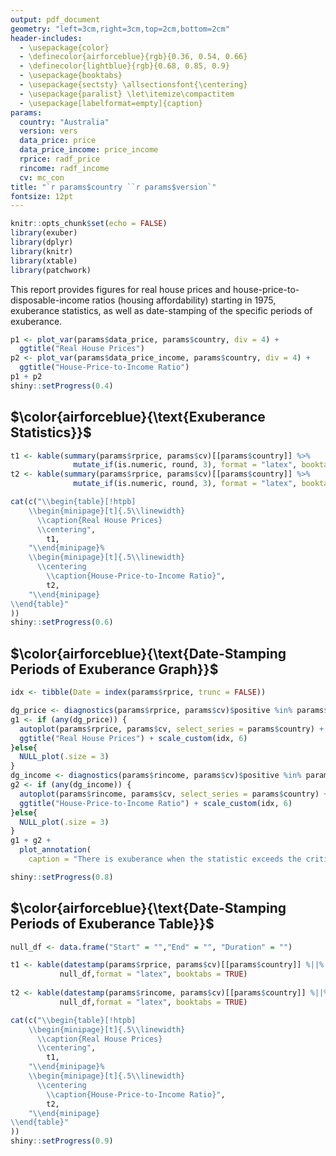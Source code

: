 ```yaml
---
output: pdf_document
geometry: "left=3cm,right=3cm,top=2cm,bottom=2cm"
header-includes:
  - \usepackage{color}
  - \definecolor{airforceblue}{rgb}{0.36, 0.54, 0.66}
  - \definecolor{lightblue}{rgb}{0.68, 0.85, 0.9}
  - \usepackage{booktabs}
  - \usepackage{sectsty} \allsectionsfont{\centering}
  - \usepackage{paralist} \let\itemize\compactitem
  - \usepackage[labelformat=empty]{caption}
params:
  country: "Australia"
  version: vers
  data_price: price
  data_price_income: price_income
  rprice: radf_price
  rincome: radf_income
  cv: mc_con
title: "`r params$country ``r params$version`"
fontsize: 12pt 
---
```


```r
knitr::opts_chunk$set(echo = FALSE)
library(exuber)
library(dplyr)
library(knitr)
library(xtable)
library(patchwork)
```

This report provides figures for real house prices and house-price-to-disposable-income ratios (housing affordability) starting in 1975, exuberance statistics, as well as date-stamping of the specific periods of exuberance.

```r
p1 <- plot_var(params$data_price, params$country, div = 4) +
  ggtitle("Real House Prices") 
p2 <- plot_var(params$data_price_income, params$country, div = 4) +
  ggtitle("House-Price-to-Income Ratio")
p1 + p2
shiny::setProgress(0.4)

```

<!-- ```{r plot income, fig.width=7, fig.height=3, fig.align='center'} -->
<!-- plot_var(params$data_price_income, params$country) + -->
<!--   ggtitle("House-Price-to-Income Ratio") -->
<!-- shiny::setProgress(0.4) -->
<!-- ``` -->

\vspace{1cm}

##  $\color{airforceblue}{\text{Exuberance Statistics}}$

```r

t1 <- kable(summary(params$rprice, params$cv)[[params$country]] %>% 
              mutate_if(is.numeric, round, 3), format = "latex", booktabs = TRUE)
t2 <- kable(summary(params$rprice, params$cv)[[params$country]] %>% 
              mutate_if(is.numeric, round, 3), format = "latex", booktabs = TRUE)

cat(c("\\begin{table}[!htpb]
    \\begin{minipage}[t]{.5\\linewidth}
      \\caption{Real House Prices}
      \\centering",
        t1,
    "\\end{minipage}%
    \\begin{minipage}[t]{.5\\linewidth}
      \\centering
        \\caption{House-Price-to-Income Ratio}",
        t2,
    "\\end{minipage} 
\\end{table}"
))  
shiny::setProgress(0.6)
```

\vfill

\center{\textit{ © 2020 International Housing Observatory. All rights reserved}}


<!-- SECOND PAGE -->

\newpage

<!-- ## \textcolor{airforceblue}{Date-Stamping Periods of Exuberance Table} -->

## $\color{airforceblue}{\text{Date-Stamping Periods of Exuberance Graph}}$

<!-- \hspace{3cm} Real House Prices \hspace{4cm}  House-Price-to-Income Ratio -->


```r

idx <- tibble(Date = index(params$rprice, trunc = FALSE))

dg_price <- diagnostics(params$rprice, params$cv)$positive %in% params$country
g1 <- if (any(dg_price)) {
  autoplot(params$rprice, params$cv, select_series = params$country) +
  ggtitle("Real House Prices") + scale_custom(idx, 6)
}else{
  NULL_plot(.size = 3)
}
dg_income <- diagnostics(params$rincome, params$cv)$positive %in% params$country
g2 <- if (any(dg_income)) {
  autoplot(params$rincome, params$cv, select_series = params$country) +
  ggtitle("House-Price-to-Income Ratio") + scale_custom(idx, 6)
}else{
  NULL_plot(.size = 3)
}
g1 + g2 + 
  plot_annotation(
    caption = "There is exuberance when the statistic exceeds the critical value.")

shiny::setProgress(0.8) 

```

## $\color{airforceblue}{\text{Date-Stamping Periods of Exuberance Table}}$

```r

null_df <- data.frame("Start" = "","End" = "", "Duration" = "")

t1 <- kable(datestamp(params$rprice, params$cv)[[params$country]] %||% 
           null_df,format = "latex", booktabs = TRUE)
          
t2 <- kable(datestamp(params$rincome, params$cv)[[params$country]] %||% 
           null_df,format = "latex", booktabs = TRUE)

cat(c("\\begin{table}[!htpb]
    \\begin{minipage}[t]{.5\\linewidth}
      \\caption{Real House Prices}
      \\centering",
        t1,
    "\\end{minipage}%
    \\begin{minipage}[t]{.5\\linewidth}
      \\centering
        \\caption{House-Price-to-Income Ratio}",
        t2,
    "\\end{minipage}
\\end{table}"
))
shiny::setProgress(0.9) 

```


<!-- ```{r autoplot income, fig.width=7, fig.height=3, fig.align='center'} -->

<!-- ``` -->

\vfill

\center{\textit{\small © 2020 International Housing Observatory. All rights reserved}}
